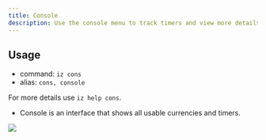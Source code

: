 ```yaml
---
title: Console
description: Use the console menu to track timers and view more details.
---
```


## Usage
- command: `iz cons`
- alias: `cons, console`

<Note>For more details use `iz help cons`.</Note>

- Console is an interface that shows all usable currencies and timers.

<img class="rounded-md" src="../images/cons.jpg" />